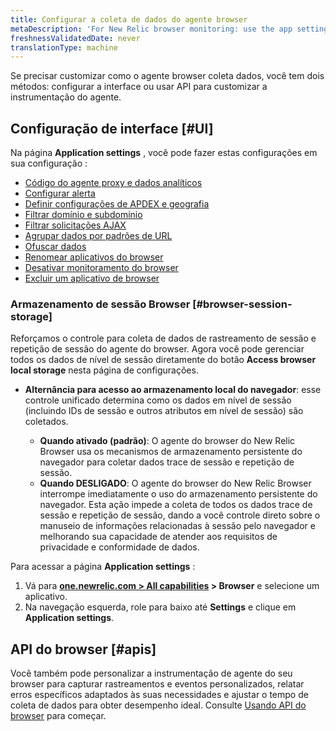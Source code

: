 ```yaml
---
title: Configurar a coleta de dados do agente browser
metaDescription: 'For New Relic browser monitoring: use the app settings page to configure the agent type and deployment method.'
freshnessValidatedDate: never
translationType: machine
---
```


Se precisar customizar como o agente browser coleta dados, você tem dois métodos: configurar a interface ou usar API para customizar a instrumentação do agente.

## Configuração de interface [#UI]

Na página <DNT>**Application settings**</DNT> , você pode fazer estas configurações em sua configuração <InlinePopover type="browser" />:

* [Código do agente proxy e dados analíticos](/docs/browser/new-relic-browser/configuration/proxy-agent-requests/)
* [Configurar alerta](/docs/browser/new-relic-browser/configuration/view-browser-apps-alert-information/)
* [Definir configurações de APDEX e geografia](/docs/browser/new-relic-browser/configuration/browser-settings-ui-options-apdex-geography/#apdex-settings)
* [Filtrar domínio e subdomínio](/docs/browser/new-relic-browser/configuration/monitor-or-block-specific-domains-subdomains/)
* [Filtrar solicitações AJAX](/docs/browser/new-relic-browser/configuration/filter-ajax-request-events/)
* [Agrupar dados por padrões de URL](/docs/browser/new-relic-browser/configuration/group-browser-metrics-urls/)
* [Ofuscar dados](/docs/browser/new-relic-browser/configuration/obfuscate-browser-agent-data/)
* [Renomear aplicativos do browser](/docs/browser/new-relic-browser/configuration/rename-browser-apps/)
* [Desativar monitoramento do browser](/docs/browser/new-relic-browser/installation/disable-browser-monitoring/)
* [Excluir um aplicativo de browser](/docs/apm/new-relic-apm/maintenance/remove-applications-new-relic/#remove)

### Armazenamento de sessão Browser [#browser-session-storage]

Reforçamos o controle para coleta de dados de rastreamento de sessão e repetição de sessão do agente do browser. Agora você pode gerenciar todos os dados de nível de sessão diretamente do botão <DNT>**Access browser local storage**</DNT> nesta página de configurações.

* **Alternância para acesso ao armazenamento local do navegador**: esse controle unificado determina como os dados em nível de sessão (incluindo IDs de sessão e outros atributos em nível de sessão) são coletados.

  * **Quando ativado (padrão)**: O agente do browser do New Relic Browser usa os mecanismos de armazenamento persistente do navegador para coletar dados trace de sessão e repetição de sessão.
  * **Quando DESLIGADO**: O agente do browser do New Relic Browser interrompe imediatamente o uso do armazenamento persistente do navegador. Esta ação impede a coleta de todos os dados trace de sessão e repetição de sessão, dando a você controle direto sobre o manuseio de informações relacionadas à sessão pelo navegador e melhorando sua capacidade de atender aos requisitos de privacidade e conformidade de dados.

Para acessar a página <DNT>**Application settings**</DNT> :

1. Vá para <DNT>**[one.newrelic.com &gt; All capabilities](https://one.newrelic.com/all-capabilities) &gt; Browser**</DNT> e selecione um aplicativo.
2. Na navegação esquerda, role para baixo até <DNT>**Settings**</DNT> e clique em <DNT>**Application settings**</DNT>.

## API do browser [#apis]

Você também pode personalizar a instrumentação de agente do seu browser para capturar rastreamentos e eventos personalizados, relatar erros específicos adaptados às suas necessidades e ajustar o tempo de coleta de dados para obter desempenho ideal. Consulte [Usando API do browser](/docs/browser/new-relic-browser/browser-apis/using-browser-apis/) para começar.